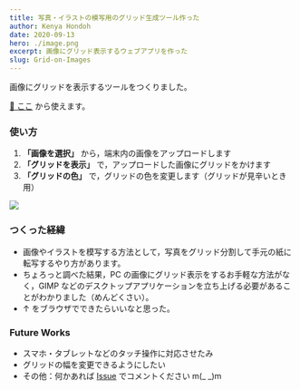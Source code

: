 ```yaml
---
title: 写真・イラストの模写用のグリッド生成ツール作った
author: Kenya Hondoh
date: 2020-09-13
hero: ./image.png
excerpt: 画像にグリッド表示するウェブアプリを作った
slug: Grid-on-Images
---
```


画像にグリッドを表示するツールをつくりました。

[🚀 ここ](https://kenchon.github.io/grid-on-images/) から使えます。

### 使い方

1. **「画像を選択」** から，端末内の画像をアップロードします
2. **「グリッドを表示」** で，アップロードした画像にグリッドをかけます
3. **「グリッドの色」** で，グリッドの色を変更します（グリッドが見辛いとき用）

![](https://lh3.googleusercontent.com/rMNkA_s17ZiT99TGbkuLH8VXLIgYQrPcS9G5_hj8MKbzXdnaVPl-PZg5mtmGmo_zC5fFmhqxrKe2Ha5FFYuWqUkTOuIky2S9d6d-xANpTT9M5ymA2YKFVs_PsSnb7IXQU_bi9ToSerg)

### つくった経緯

- 画像やイラストを模写する方法として，写真をグリッド分割して手元の紙に転写するやり方があります。
- ちょろっと調べた結果，PC の画像にグリッド表示をするお手軽な方法がなく，GIMP などのデスクトップアプリケーションを立ち上げる必要があることがわかりました（めんどくさい）。
- ↑ をブラウザでできたらいいなと思った。

### Future Works

- スマホ・タブレットなどのタッチ操作に対応させたみ
- グリッドの幅を変更できるようにしたい
- その他：何かあれば [Issue](https://github.com/kenchon/grid-on-images/issues) でコメントください m(_ _)m